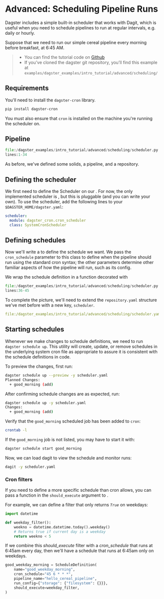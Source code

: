 
<DynamicMetaTags
  title="Advanced Tutorials | Dagster"
  description="Dagster is a system for building modern data applications."
/>


# Advanced: Scheduling Pipeline Runs

Dagster includes a simple built-in scheduler that works with Dagit, which is useful when you need to
schedule pipelines to run at regular intervals, e.g. daily or hourly.

Suppose that we need to run our simple cereal pipeline every morning before breakfast, at 6:45 AM.

> - You can find the tutorial code on
>   [Github](https://github.com/dagster-io/dagster/tree/master/examples/dagster_examples/intro_tutorial/advanced/scheduling/)
> - If you’ve cloned the dagster git repository, you’ll find this example at
>   `examples/dagster_examples/intro_tutorial/advanced/scheduling/`

## Requirements

You'll need to install the `dagster-cron` library.

```bash
pip install dagster-cron
```

You must also ensure that `cron` is installed on the machine you're running the scheduler on.

## Pipeline

```python literalinclude showLines caption=scheduler.py
file:/dagster_examples/intro_tutorial/advanced/scheduling/scheduler.py
lines:1-34
```

As before, we've defined some solids, a pipeline, and a repository.

## Defining the scheduler

We first need to define the Scheduler on our <PyObject module="dagster.core.instance"
object="DagsterInstance" />. For now, the only implemented scheduler is <PyObject
module="dagster_cron" object="SystemCronScheduler"/>, but this is pluggable (and you can write your
own). To use the scheduler, add the following lines to your `$DAGSTER_HOME/dagster.yaml`:

```yaml
scheduler:
  module: dagster_cron.cron_scheduler
  class: SystemCronScheduler
```

## Defining schedules

Now we'll write a <PyObject module="dagster" object="ScheduleDefinition" /> to define the schedule
we want. We pass the `cron_schedule` parameter to this class to define when the pipeline should run
using the standard cron syntax; the other parameters determine other familiar aspects of how the
pipeline will run, such as its config.

We wrap the schedule definition in a function decorated with <PyObject module="dagster"
object="schedules" displayText="@schedules" />

```python literalinclude showLines startLine=36 caption=scheduler.py
file:/dagster_examples/intro_tutorial/advanced/scheduling/scheduler.py
lines:36-45
```

To complete the picture, we'll need to extend the `repository.yaml` structure we've met before with
a new key, `scheduler`.

```YAML literalinclude caption=scheduler.yaml
file:/dagster_examples/intro_tutorial/advanced/scheduling/scheduler.yaml
```

## Starting schedules

Whenever we make changes to schedule definitions, we need to run `dagster schedule up`. This utility
will create, update, or remove schedules in the underlying system cron file as appropriate to assure
it is consistent with the schedule definitions in code.

To preview the changes, first run:

```bash
dagster schedule up --preview -y scheduler.yaml
Planned Changes:
  + good_morning (add)
```

After confirming schedule changes are as expected, run:

```bash
dagster schedule up -y scheduler.yaml
Changes:
  + good_morning (add)
```

Verify that the `good_morning` scheduled job has been added to `cron`:

```bash
crontab -l
```

If the `good_morning` job is not listed, you may have to start it with:

```bash
dagster schedule start good_morning
```

Now, we can load dagit to view the schedule and monitor runs:

```bash
dagit -y scheduler.yaml
```

### Cron filters

If you need to define a more specific schedule than cron allows, you can pass a function in the
`should_execute` argument to <PyObject module="dagster" object="ScheduleDefinition" />.

For example, we can define a filter that only returns _`True`_ on weekdays:

```python
import datetime

def weekday_filter():
    weekno = datetime.datetime.today().weekday()
    # Returns true if current day is a weekday
    return weekno < 5
```

If we combine this _should_execute_ filter with a
_cron_schedule_ that runs at 6:45am every day, then we'll
have a schedule that runs at 6:45am only on weekdays.

```python
good_weekday_morning = ScheduleDefinition(
    name="good_weekday_morning",
    cron_schedule="45 6 * * *",
    pipeline_name="hello_cereal_pipeline",
    run_config={"storage": {"filesystem": {}}},
    should_execute=weekday_filter,
)
```

<br />

<br />
